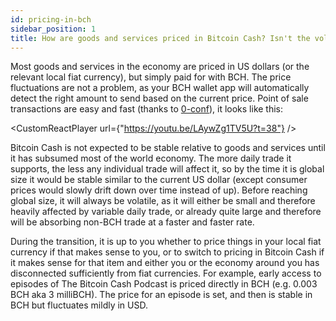 ```yaml
---
id: pricing-in-bch
sidebar_position: 1
title: How are goods and services priced in Bitcoin Cash? Isn't the volatilty a problem?
---
```



Most goods and services in the economy are priced in US dollars (or the relevant local fiat currency), but simply paid for with BCH. The price fluctuations are not a problem, as your BCH wallet app will automatically detect the right amount to send based on the current price. Point of sale transactions are easy and fast (thanks to [0-conf](/faqs/Tech/Other/what-is-0-conf)), it looks like this:

<CustomReactPlayer
  url={"https://youtu.be/LAywZg1TV5U?t=38"} />

Bitcoin Cash is not expected to be stable relative to goods and services until it has subsumed most of the world economy. The more daily trade it supports, the less any individual trade will affect it, so by the time it is global size it would be stable similar to the current US dollar (except consumer prices would slowly drift down over time instead of up). Before reaching global size, it will always be volatile, as it will either be small and therefore heavily affected by variable daily trade, or already quite large and therefore will be absorbing non-BCH trade at a faster and faster rate.

During the transition, it is up to you whether to price things in your local fiat currency if that makes sense to you, or to switch to pricing in Bitcoin Cash if it makes sense for that item and either you or the economy around you has disconnected sufficiently from fiat currencies. For example, early access to episodes of The Bitcoin Cash Podcast is priced directly in BCH (e.g. 0.003 BCH aka 3 milliBCH). The price for an episode is set, and then is stable in BCH but fluctuates mildly in USD.
